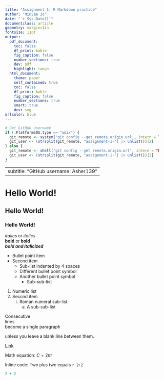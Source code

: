 ```yaml
---
title: "Assignment 1: R Markdown practice"
author: "MinJae Jo"
date: "`r Sys.Date()`"
documentclass: article
geometry: margin=1in
fontsize: 11pt
output:
  pdf_document:
    toc: false
    df_print: kable
    fig_caption: false
    number_sections: true
    dev: pdf
    highlight: tango
  html_document:
    theme: paper
    self_contained: true
    toc: false
    df_print: kable
    fig_caption: false
    number_sections: true
    smart: true
    dev: svg
urlcolor: blue
---
```


```r
# Get GitHub username
if (.Platform$OS.type == "unix") {
  git_remote <- system('git config --get remote.origin.url', intern = TRUE)
  git_user <- (strsplit(git_remote, "assignment-1-") |> unlist())[2]
} else {
  git_remote <- shell('git config --get remote.origin.url', intern = TRUE)
  git_user <- (strsplit(git_remote, "assignment-1-") |> unlist())[2]
}
```

---
subtitle: "GitHub username: Asher139"
---

# Hello World!
## Hello World!
### Hello World!

*italics* or _italics_  
**bold** or __bold__  
***bold and italicized***

- Bullet point item
- Second item
    - Sub-list indented by 4 spaces
    + Different bullet point symbol
    - Another bullet point symbol
        * Sub-sub-list

1. Numeric list
2. Second item
    i. Roman numeral sub-list
        a. A sub-sub-list

Consecutive  
lines  
become a single paragraph

unless you leave a blank line between them.

[Link](https://www.google.com)

Math equation: $C = 2 \pi r$

Inline code: Two plus two equals `r 2+2`

```r
2 + 2
```
